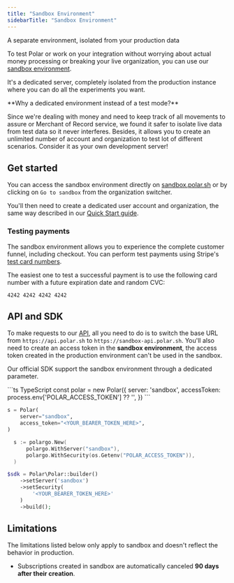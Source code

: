 ```yaml
---
title: "Sandbox Environment"
sidebarTitle: "Sandbox Environment"
---
```


A separate environment, isolated from your production data

To test Polar or work on your integration without worrying about actual money processing or breaking your live organization, you can use our [sandbox environment](https://sandbox.polar.sh/start).

It's a dedicated server, completely isolated from the production instance where you can do all the experiments you want.

<Note>
  **Why a dedicated environment instead of a test mode?**

  Since we're dealing with money and need to keep track of all movements to assure or Merchant of Record service, we found it safer to isolate live data from test data so it never interferes. Besides, it allows you to create an unlimited number of account and organization to test lot of different scenarios. Consider it as your own development server!
</Note>

## Get started

You can access the sandbox environment directly on [sandbox.polar.sh](https://sandbox.polar.sh/start) or by clicking on `Go to sandbox` from the organization switcher.

You'll then need to create a dedicated user account and organization, the same way described in our [Quick Start guide](/introduction).

### Testing payments

The sandbox environment allows you to experience the complete customer funnel, including checkout. You can perform test payments using Stripe's [test card numbers](https://docs.stripe.com/testing#cards).

The easiest one to test a successful payment is to use the following card number with a future expiration date and random CVC:

```
4242 4242 4242 4242
```

## API and SDK

To make requests to our [API](/api-reference), all you need to do is to switch the base URL from `https://api.polar.sh` to `https://sandbox-api.polar.sh`. You'll also need to create an access token in the **sandbox environment**, the access token created in the production environment can't be used in the sandbox.

Our official SDK support the sandbox environment through a dedicated parameter.

<CodeGroup>
  ```ts TypeScript
  const polar = new Polar({
    server: 'sandbox',
    accessToken: process.env['POLAR_ACCESS_TOKEN'] ?? '',
  })
  ```

  ```py Python
  s = Polar(
      server="sandbox",
      access_token="<YOUR_BEARER_TOKEN_HERE>",
  )
  ```

  ```go Go
 	s := polargo.New(
		polargo.WithServer("sandbox"),
		polargo.WithSecurity(os.Getenv("POLAR_ACCESS_TOKEN")),
	)
  ```

  ```php PHP
  $sdk = Polar\Polar::builder()
      ->setServer('sandbox')
      ->setSecurity(
          '<YOUR_BEARER_TOKEN_HERE>'
      )
      ->build();
  ```
</CodeGroup>

## Limitations

The limitations listed below only apply to sandbox and doesn't reflect the behavior in production.

* Subscriptions created in sandbox are automatically canceled **90 days after their creation**. 

